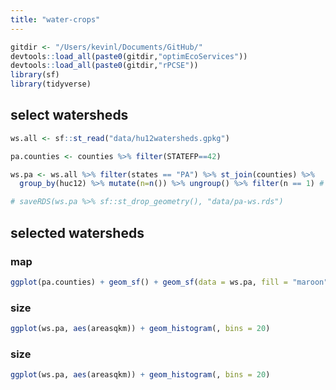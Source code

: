 ```yaml
---
title: "water-crops"
---
```


```r
gitdir <- "/Users/kevinl/Documents/GitHub/"
devtools::load_all(paste0(gitdir,"optimEcoServices"))
devtools::load_all(paste0(gitdir,"rPCSE"))
library(sf)
library(tidyverse)
```

## select watersheds

```r
ws.all <- sf::st_read("data/hu12watersheds.gpkg")

pa.counties <- counties %>% filter(STATEFP==42)

ws.pa <- ws.all %>% filter(states == "PA") %>% st_join(counties) %>%
  group_by(huc12) %>% mutate(n=n()) %>% ungroup() %>% filter(n == 1) # filter only watersheds within 1 county

# saveRDS(ws.pa %>% sf::st_drop_geometry(), "data/pa-ws.rds")
```

## selected watersheds

### map

```r

ggplot(pa.counties) + geom_sf() + geom_sf(data = ws.pa, fill = "maroon")

```

### size

```r
ggplot(ws.pa, aes(areasqkm)) + geom_histogram(, bins = 20)

```

### size

```r
ggplot(ws.pa, aes(areasqkm)) + geom_histogram(, bins = 20)

```
